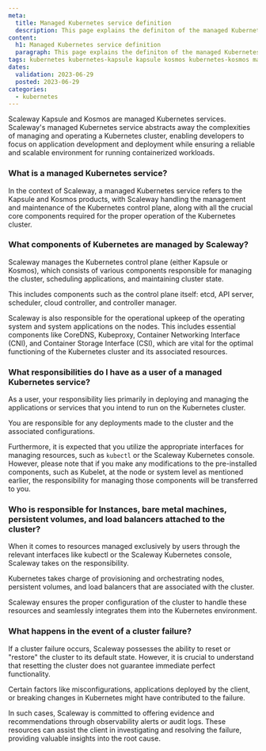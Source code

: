 ```yaml
---
meta:
  title: Managed Kubernetes service definition
  description: This page explains the definiton of the managed Kubernetes service at Scaleway
content:
  h1: Managed Kubernetes service definition
  paragraph: This page explains the definiton of the managed Kubernetes service at Scaleway
tags: kubernetes kubernetes-kapsule kapsule kosmos kubernetes-kosmos managed service definition
dates:
  validation: 2023-06-29
  posted: 2023-06-29
categories:
  - kubernetes
---
```


Scaleway Kapsule and Kosmos are managed Kubernetes services. Scaleway's managed Kubernetes service abstracts away the complexities of managing and operating a Kubernetes cluster, enabling developers to focus on application development and deployment while ensuring a reliable and scalable environment for running containerized workloads.

### What is a managed Kubernetes service?

In the context of Scaleway, a managed Kubernetes service refers to the Kapsule and Kosmos products, with Scaleway handling the management and maintenance of the Kubernetes control plane, along with all the crucial core components required for the proper operation of the Kubernetes cluster.

### What components of Kubernetes are managed by Scaleway?

Scaleway manages the Kubernetes control plane (either Kapsule or Kosmos), which consists of various components responsible for managing the cluster, scheduling applications, and maintaining cluster state.

This includes components such as the control plane itself: etcd, API server, scheduler, cloud controller, and controller manager.

Scaleway is also responsible for the operational upkeep of the operating system and system applications on the nodes. This includes essential components like CoreDNS, Kubeproxy, Container Networking Interface (CNI), and Container Storage Interface (CSI), which are vital for the optimal functioning of the Kubernetes cluster and its associated resources.

### What responsibilities do I have as a user of a managed Kubernetes service?

As a user, your responsibility lies primarily in deploying and managing the applications or services that you intend to run on the Kubernetes cluster.

You are responsible for any deployments made to the cluster and the associated configurations.

Furthermore, it is expected that you utilize the appropriate interfaces for managing resources, such as `kubectl` or the Scaleway Kubernetes console. However, please note that if you make any modifications to the pre-installed components, such as Kubelet, at the node or system level as mentioned earlier, the responsibility for managing those components will be transferred to you.

### Who is responsible for Instances, bare metal machines, persistent volumes, and load balancers attached to the cluster?

When it comes to resources managed exclusively by users through the relevant interfaces like kubectl or the Scaleway Kubernetes console, Scaleway takes on the responsibility.

Kubernetes takes charge of provisioning and orchestrating nodes, persistent volumes, and load balancers that are associated with the cluster.

Scaleway ensures the proper configuration of the cluster to handle these resources and seamlessly integrates them into the Kubernetes environment.

### What happens in the event of a cluster failure?

If a cluster failure occurs, Scaleway possesses the ability to reset or "restore" the cluster to its default state. However, it is crucial to understand that resetting the cluster does not guarantee immediate perfect functionality.

Certain factors like misconfigurations, applications deployed by the client, or breaking changes in Kubernetes might have contributed to the failure.

In such cases, Scaleway is committed to offering evidence and recommendations through observability alerts or audit logs. These resources can assist the client in investigating and resolving the failure, providing valuable insights into the root cause.




